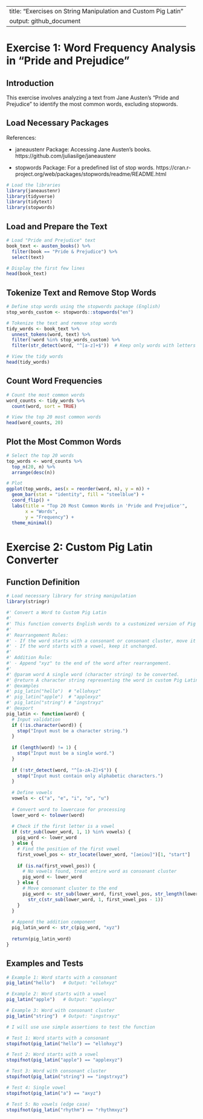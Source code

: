 
---
title: "Exercises on String Manipulation and Custom Pig Latin"
output: github_document
---

# Exercise 1: Word Frequency Analysis in "Pride and Prejudice"

## Introduction

This exercise involves analyzing a text from Jane Austen's "Pride and Prejudice" to identify the most common words, excluding stopwords.

## Load Necessary Packages

References:

* janeaustenr Package: Accessing Jane Austen's books.
https://github.com/juliasilge/janeaustenr

* stopwords Package: For a predefined list of stop words.
https://cran.r-project.org/web/packages/stopwords/readme/README.html

```r
# Load the libraries
library(janeaustenr)
library(tidyverse)
library(tidytext)
library(stopwords)
```

## Load and Prepare the Text

```r
# Load "Pride and Prejudice" text
book_text <- austen_books() %>%
  filter(book == "Pride & Prejudice") %>%
  select(text)

# Display the first few lines
head(book_text)
```

## Tokenize Text and Remove Stop Words

```r
# Define stop words using the stopwords package (English)
stop_words_custom <- stopwords::stopwords("en")

# Tokenize the text and remove stop words
tidy_words <- book_text %>%
  unnest_tokens(word, text) %>%
  filter(!word %in% stop_words_custom) %>%
  filter(str_detect(word, "^[a-z]+$"))  # Keep only words with letters

# View the tidy words
head(tidy_words)
```

## Count Word Frequencies

```r
# Count the most common words
word_counts <- tidy_words %>%
  count(word, sort = TRUE)

# View the top 20 most common words
head(word_counts, 20)
```

## Plot the Most Common Words

```r
# Select the top 20 words
top_words <- word_counts %>%
  top_n(20, n) %>%
  arrange(desc(n))

# Plot
ggplot(top_words, aes(x = reorder(word, n), y = n)) +
  geom_bar(stat = "identity", fill = "steelblue") +
  coord_flip() +
  labs(title = "Top 20 Most Common Words in 'Pride and Prejudice'",
       x = "Words",
       y = "Frequency") +
  theme_minimal()
```

# Exercise 2: Custom Pig Latin Converter

## Function Definition

```r
# Load necessary library for string manipulation
library(stringr)

#' Convert a Word to Custom Pig Latin
#'
#' This function converts English words to a customized version of Pig Latin.
#' 
#' Rearrangement Rules:
#' - If the word starts with a consonant or consonant cluster, move it to the end.
#' - If the word starts with a vowel, keep it unchanged.
#'
#' Addition Rule:
#' - Append "xyz" to the end of the word after rearrangement.
#'
#' @param word A single word (character string) to be converted.
#' @return A character string representing the word in custom Pig Latin.
#' @examples
#' pig_latin("hello")  # "ellohxyz"
#' pig_latin("apple")  # "applexyz"
#' pig_latin("string") # "ingstrxyz"
#' @export
pig_latin <- function(word) {
  # Input validation
  if (!is.character(word)) {
    stop("Input must be a character string.")
  }
  
  if (length(word) != 1) {
    stop("Input must be a single word.")
  }
  
  if (!str_detect(word, "^[a-zA-Z]+$")) {
    stop("Input must contain only alphabetic characters.")
  }
  
  # Define vowels
  vowels <- c("a", "e", "i", "o", "u")
  
  # Convert word to lowercase for processing
  lower_word <- tolower(word)
  
  # Check if the first letter is a vowel
  if (str_sub(lower_word, 1, 1) %in% vowels) {
    pig_word <- lower_word
  } else {
    # Find the position of the first vowel
    first_vowel_pos <- str_locate(lower_word, "[aeiou]")[1, "start"]
    
    if (is.na(first_vowel_pos)) {
      # No vowels found, treat entire word as consonant cluster
      pig_word <- lower_word
    } else {
      # Move consonant cluster to the end
      pig_word <- str_sub(lower_word, first_vowel_pos, str_length(lower_word)) %>%
        str_c(str_sub(lower_word, 1, first_vowel_pos - 1))
    }
  }
  
  # Append the addition component
  pig_latin_word <- str_c(pig_word, "xyz")
  
  return(pig_latin_word)
}
```

## Examples and Tests

```r
# Example 1: Word starts with a consonant
pig_latin("hello")   # Output: "ellohxyz"

# Example 2: Word starts with a vowel
pig_latin("apple")   # Output: "applexyz"

# Example 3: Word with consonant cluster
pig_latin("string")  # Output: "ingstrxyz"

# I will use use simple assertions to test the function

# Test 1: Word starts with a consonant
stopifnot(pig_latin("hello") == "ellohxyz")

# Test 2: Word starts with a vowel
stopifnot(pig_latin("apple") == "applexyz")

# Test 3: Word with consonant cluster
stopifnot(pig_latin("string") == "ingstrxyz")

# Test 4: Single vowel
stopifnot(pig_latin("a") == "axyz")

# Test 5: No vowels (edge case)
stopifnot(pig_latin("rhythm") == "rhythmxyz")
```

